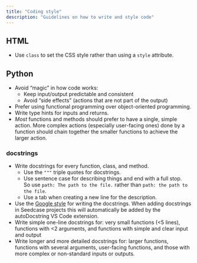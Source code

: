 ```yaml
---
title: "Coding style"
description: "Guidelines on how to write and style code"
---
```


## HTML

-   Use `class` to set the CSS style rather than using a `style`
    attribute.

## Python

-   Avoid "magic" in how code works:
    -   Keep input/output predictable and consistent
    -   Avoid "side effects" (actions that are not part of the output)
-   Prefer using functional programming over object-oriented
    programming.
-   Write type hints for inputs and returns.
-   *Most* functions and methods should prefer to have a single, simple
    action. More complex actions (especially user-facing ones) done by a
    function should chain together the smaller functions to achieve the
    larger action.

### docstrings

-   Write docstrings for every function, class, and method.
    -   Use the `"""` triple quotes for docstrings.
    -   Use sentence case for describing things and end with a full stop.  
        So use `path: The path to the file.` 
        rather than `path: the path to the file`.
    -   Use a tab when creating a new line for the description.
-   Use the [Google style](https://google.github.io/styleguide/pyguide.html#s3.8.1-comments-in-doc-strings) for writing the docstrings. When adding docstrings in Seedcase projects
    this will automatically be added by the autoDocstring VS Code extension.
-   Write simple one-line docstrings for: very small functions (\<5
    lines), functions with \<2 arguments, and functions with simple
    and clear input and output
-   Write longer and more detailed docstrings for: larger functions,
    functions with several arguments, user-facing functions, and
    those with more complex or non-standard inputs or outputs.
